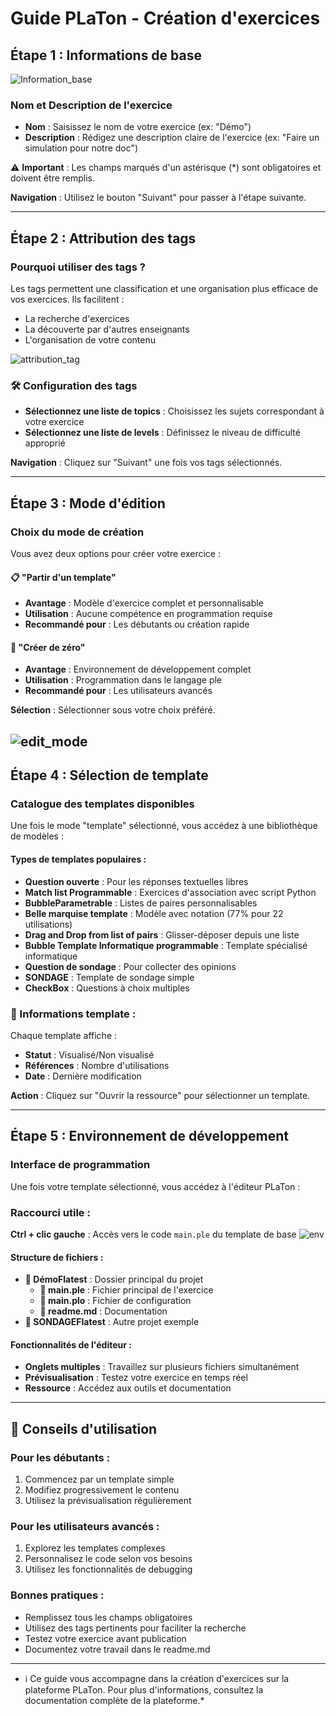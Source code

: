 # Guide PLaTon - Création d'exercices

## Étape 1 : Informations de base
![Information_base](../../../../public/screens/programming/avantPropos/1createExo.png)

### Nom et Description de l'exercice

- **Nom** : Saisissez le nom de votre exercice (ex: "Démo")
- **Description** : Rédigez une description claire de l'exercice (ex: "Faire un simulation pour notre doc")

⚠️ **Important** : Les champs marqués d'un astérisque (*) sont obligatoires et doivent être remplis.

**Navigation** : Utilisez le bouton "Suivant" pour passer à l'étape suivante.

---

## Étape 2 : Attribution des tags

### Pourquoi utiliser des tags ?
Les tags permettent une classification et une organisation plus efficace de vos exercices. Ils facilitent :
- La recherche d'exercices
- La découverte par d'autres enseignants
- L'organisation de votre contenu

![attribution_tag](../../../../public/screens/programming/avantPropos/2createExo.png)
### 🛠️ Configuration des tags
- **Sélectionnez une liste de topics** : Choisissez les sujets correspondant à votre exercice
- **Sélectionnez une liste de levels** : Définissez le niveau de difficulté approprié

**Navigation** : Cliquez sur "Suivant" une fois vos tags sélectionnés.

---

## Étape 3 : Mode d'édition

### Choix du mode de création
Vous avez deux options pour créer votre exercice :

#### 📋 "Partir d'un template"
- **Avantage** : Modèle d'exercice complet et personnalisable
- **Utilisation** : Aucune compétence en programmation requise
- **Recommandé pour** : Les débutants ou création rapide

#### 🔧 "Créer de zéro"
- **Avantage** : Environnement de développement complet
- **Utilisation** : Programmation dans le langage ple
- **Recommandé pour** : Les utilisateurs avancés

**Sélection** : Sélectionner sous votre choix préféré.

![edit_mode](../../../../public/screens/programming/avantPropos/3createExo.png)
---

## Étape 4 : Sélection de template

### Catalogue des templates disponibles
Une fois le mode "template" sélectionné, vous accédez à une bibliothèque de modèles :

#### Types de templates populaires :
- **Question ouverte** : Pour les réponses textuelles libres
- **Match list Programmable** : Exercices d'association avec script Python
- **BubbleParametrable** : Listes de paires personnalisables
- **Belle marquise template** : Modèle avec notation (77% pour 22 utilisations)
- **Drag and Drop from list of pairs** : Glisser-déposer depuis une liste
- **Bubble Template Informatique programmable** : Template spécialisé informatique
- **Question de sondage** : Pour collecter des opinions
- **SONDAGE** : Template de sondage simple
- **CheckBox** : Questions à choix multiples

### 📘 Informations template :
Chaque template affiche :
- **Statut** : Visualisé/Non visualisé
- **Références** : Nombre d'utilisations
- **Date** : Dernière modification

**Action** : Cliquez sur "Ouvrir la ressource" pour sélectionner un template.

---

## Étape 5 : Environnement de développement

### Interface de programmation
Une fois votre template sélectionné, vous accédez à l'éditeur PLaTon :

### Raccourci utile :
**Ctrl + clic gauche** : Accès vers le code `main.ple` du template de base
![env](../../../../public/screens/programming/avantPropos/5createExo.png)

#### Structure de fichiers :
- **📁 DémoFlatest** : Dossier principal du projet
  - **📄 main.ple** : Fichier principal de l'exercice
  - **📄 main.plo** : Fichier de configuration
  - **📄 readme.md** : Documentation
- **📁 SONDAGEFlatest** : Autre projet exemple

#### Fonctionnalités de l'éditeur :
- **Onglets multiples** : Travaillez sur plusieurs fichiers simultanément
- **Prévisualisation** : Testez votre exercice en temps réel
- **Ressource** : Accédez aux outils et documentation


---

## 📘 Conseils d'utilisation

### Pour les débutants :
1. Commencez par un template simple
2. Modifiez progressivement le contenu
3. Utilisez la prévisualisation régulièrement

### Pour les utilisateurs avancés :
1. Explorez les templates complexes
2. Personnalisez le code selon vos besoins
3. Utilisez les fonctionnalités de debugging

### Bonnes pratiques :
- Remplissez tous les champs obligatoires
- Utilisez des tags pertinents pour faciliter la recherche
- Testez votre exercice avant publication
- Documentez votre travail dans le readme.md

---


* ℹ️ Ce guide vous accompagne dans la création d'exercices sur la plateforme PLaTon. Pour plus d'informations, consultez la documentation complète de la plateforme.*